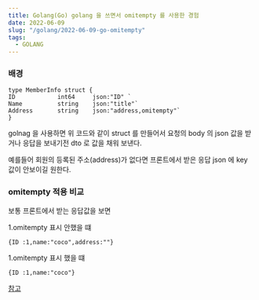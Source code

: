 ```yaml
---
title: Golang(Go) golang 을 쓰면서 omitempty 를 사용한 경험
date: 2022-06-09
slug: "/golang/2022-06-09-go-omitempty"
tags:
  - GOLANG
---
```


### 배경

```
type MemberInfo struct {
ID            int64     json:"ID" `
Name          string    json:"title"`
Address       string    json:"address,omitempty"`
}
```

golnag 을 사용하면 위 코드와 같이 struct 를 만들어서
요청의 body 의 json 값을 받거나 
응답을 보내기전 dto 로 값을 채워 보낸다.

예를들어 
회원의 등록된  주소(address)가 없다면
프론트에서 받은 응답 json 에 key 값이 안보이길 원한다.
 
### omitempty 적용 비교

보통 프론트에서 받는 응답값을 보면

1.omitempty 표시 안했을 떄
```
{ID :1,name:"coco",address:""}
```

1.omitempty 표시 했을 떄
```
{ID :1,name:"coco"}
```




[참고](https://wookiist.dev/127)